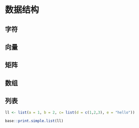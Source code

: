 # 数据结构 {#chap:data-structure}


## 字符 {#sec:character}

## 向量 {#sec:vector}

## 矩阵 {#sec:matrix}

## 数组 {#sec:array}


## 列表 {#sec:list}


```r
ll <- list(a = 1, b = 2, c= list(d = c(1,2,3), e = "hello"))

base::print.simple.list(ll)
```


